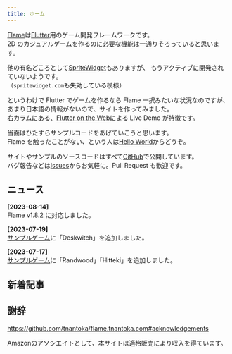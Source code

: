 ```yaml
---
title: ホーム
---
```



<ExampleLayout title={frontmatter.title}>

[Flame](https://flame-engine.org/)は[Flutter](https://flutter.dev/)用のゲーム開発フレームワークです。  
2D のカジュアルゲームを作るのに必要な機能は一通りそろっていると思います。

他の有名どころとして[SpriteWidget](https://github.com/spritewidget/spritewidget)もありますが、
もうアクティブに開発されていないようです。  
（`spritewidget.com`も失効している模様）

というわけで Flutter でゲームを作るなら Flame 一択みたいな状況なのですが、
あまり日本語の情報がないので、サイトを作ってみました。  
右カラムにある、[Flutter on the Web](https://flutter.dev/multi-platform/web)による Live Demo が特徴です。

当面はひたすらサンプルコードをあげていこうと思います。  
Flame を触ったことがない、という人は[Hello World](/examples/hello#hello)からどうぞ。

サイトやサンプルのソースコードはすべて[GitHub](https://github.com/tnantoka/flame.tnantoka.com)で公開しています。  
バグ報告などは[Issues](https://github.com/tnantoka/flame.tnantoka.com/issues)からお気軽に。Pull Request も歓迎です。

## ニュース

**[2023-08-14]**  
Flame v1.8.2 に対応しました。

**[2023-07-19]**<br/>
[サンプルゲーム](/games)に「Deskwitch」を追加しました。

**[2023-07-17]**<br/>
[サンプルゲーム](/games)に「Randwood」「Hitteki」を追加しました。

## 新着記事

<News limit={5} />

## 謝辞

https://github.com/tnantoka/flame.tnantoka.com#acknowledgements

<div class="text-muted small mt-5 mb-4">
  Amazonのアソシエイトとして、本サイトは適格販売により収入を得ています。
</div>

</ExampleLayout>
